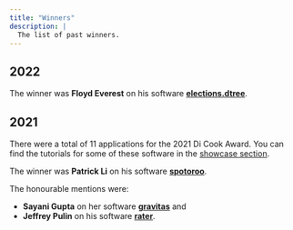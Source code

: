 ```yaml
---
title: "Winners"
description: |
  The list of past winners.
---
```



## 2022

The winner was **Floyd Everest** on his software [**elections.dtree**](https://github.com/fleverest/elections.dtree/).

## 2021 


There were a total of 11 applications for the 2021 Di Cook Award. You can find the tutorials for some of these software in the [showcase section](showcase.html). 

The winner was **Patrick Li** on his software [**spotoroo**](https://github.com/TengMCing/spotoroo).

The honourable mentions were:

* **Sayani Gupta** on her software [**gravitas**](https://github.com/Sayani07/gravitas) and 
* **Jeffrey Pulin** on his software [**rater**](https://github.com/jeffreypullin/rater).
